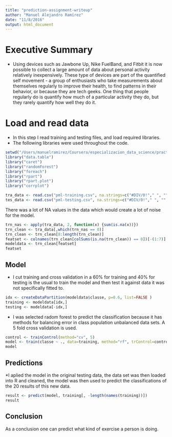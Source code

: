 ```yaml
---
title: "prediction-assignment-writeup"
author: "Manuel Alejandro Ramírez"
date: "11/8/2016"
output: html_document
---
```


# Executive Summary

* Using devices such as Jawbone Up, Nike FuelBand, and Fitbit it is now possible to collect a large amount of data about personal activity relatively inexpensively. These type of devices are part of the quantified self movement - a group of enthusiasts who take measurements about themselves regularly to improve their health, to find patterns in their behavior, or because they are tech geeks. One thing that people regularly do is quantify how much of a particular activity they do, but they rarely quantify how well they do it. 

# Load and read data

* In this step I read training and testing files, and load required libraries.
* The following libraries were used throughout the code.
```r
setwd("/Users/manuelramirez/Coursera/especializacion_data_science/practical_machine_learning/prediction-assignment-writeup")
library("data.table")
library("caret")
library("randomForest")
library("foreach")
library("rpart")
library("rpart.plot")
library("corrplot")

tra_data <- read.csv("pml-training.csv", na.strings=c("#DIV/0!"," ", "", "NA", "NAs", "NULL"))
tes_data <- read.csv("pml-testing.csv", na.strings=c("#DIV/0!"," ", "", "NA", "NAs", "NULL"))
```

There was a lot of NA values in the data which would create a lot of noise for the model.

```r
trn_nas <- apply(tra_data, 2, function(x) {sum(is.na(x))})
trn_clean <- tra_data[,which(trn_nas == 0)]
trn_clean <- trn_clean[8:length(trn_clean)]
featset <- colnames(trn_clean[colSums(is.na(trn_clean)) == 0])[-(1:7)]
modeldata <- trn_clean[featset]
featset
```

## Model

* I cut  training and cross validation in a 60% for training and 40% for testing is the usual to train the model and then test it against data it was not specifically fitted to.
```r
idx <- createDataPartition(modeldata$classe, p=0.6, list=FALSE )
training <- modeldata[idx,]
testing <- modeldata[-idx,]
```

* I  was selected radom forest to predict the classification because it has methods for balancing error in class population unbalanced data sets. A 5 fold cross validation is used.
```r
control <- trainControl(method="cv", 5)
model <- train(classe ~ ., data=training, method="rf", trControl=control, ntree=250)
model
```

## Predictions

*I aplied the model in the original testing data, the data set was then loaded into R and cleaned, the model was then used to predict the classifications of the 20 results of this new data.
```r
result <- predict(model, training[, -length(names(training))])
result
```  

## Conclusion
As a conclusion one can predict what kind of exercise a person is doing.